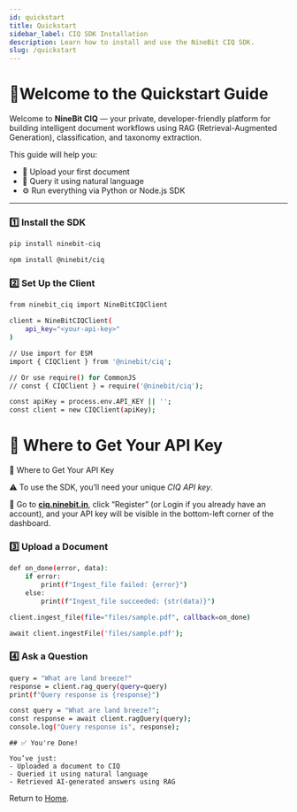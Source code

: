 ```yaml
---
id: quickstart
title: Quickstart
sidebar_label: CIQ SDK Installation
description: Learn how to install and use the NineBit CIQ SDK.
slug: /quickstart
---
```


# 🚀Welcome to the Quickstart Guide


Welcome to **NineBit CIQ** — your private, developer-friendly platform for building intelligent document workflows using RAG (Retrieval-Augmented Generation), classification, and taxonomy extraction.

This guide will help you:

- 📁 Upload your first document
- 💬 Query it using natural language
- ⚙️ Run everything via Python or Node.js SDK

---


### 1️⃣ Install the SDK

<Tabs>
<TabItem value="python" label="Python" default>

```bash
pip install ninebit-ciq
```
</TabItem>      

<TabItem value="js" label="js" default>

```bash
npm install @ninebit/ciq
```
</TabItem>  
</Tabs>    


### 2️⃣ Set Up the Client

<Tabs>
<TabItem value="python" label="Python" default>

```bash
from ninebit_ciq import NineBitCIQClient

client = NineBitCIQClient(
    api_key="<your-api-key>"
)
```
</TabItem>      

<TabItem value="js" label="js" default>

```bash
// Use import for ESM
import { CIQClient } from '@ninebit/ciq';

// Or use require() for CommonJS
// const { CIQClient } = require('@ninebit/ciq');

const apiKey = process.env.API_KEY || '';
const client = new CIQClient(apiKey);
```
</TabItem>  
</Tabs>   

**🔑 Where to Get Your API Key**
=======
🔑 Where to Get Your API Key

⚠️ To use the SDK, you’ll need your unique _CIQ API key_.

🧭 Go to [**ciq.ninebit.in**](https://ciq.ninebit.in), click “Register” (or Login if you already have an account), and your API key will be visible in the bottom-left corner of the dashboard.


### 3️⃣ Upload a Document
<Tabs>
<TabItem value="python" label="Python" default>

```bash
def on_done(error, data):
    if error:
        print(f"Ingest_file failed: {error}")
    else:
        print(f"Ingest_file succeeded: {str(data)}")

client.ingest_file(file="files/sample.pdf", callback=on_done)
```
</TabItem>      

<TabItem value="js" label="js" default>

```bash
await client.ingestFile('files/sample.pdf');
```
</TabItem>  
</Tabs>    

### 4️⃣ Ask a Question

<Tabs>
<TabItem value="python" label="Python" default>

```bash
query = "What are land breeze?"
response = client.rag_query(query=query)
print(f"Query response is {response}")
```
</TabItem>      

<TabItem value="js" label="js" default>

```bash
const query = "What are land breeze?";
const response = await client.ragQuery(query);
console.log("Query response is", response);
```
</TabItem>  
</Tabs>    



```
## ✅ You're Done!

You’ve just:
- Uploaded a document to CIQ
- Queried it using natural language
- Retrieved AI-generated answers using RAG

```
Return to [Home](/).

